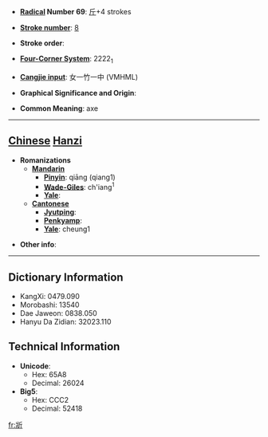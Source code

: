 * '''[[Wiktionary:Chinese radical index| Radical]] Number 69''': [[Wiktionary:Chinese radical index 斤|斤]]+4 strokes

* '''[[Wiktionary:Chinese total strokes index|Stroke number]]''': [[Wiktionary:Chinese total strokes index 8|8]]

* '''Stroke order''': 

* '''[[Wiktionary:Chinese four corner index|Four-Corner System]]''': 2222<sub>1</sub>

* '''[[Wiktionary:Chinese Cangjie index|Cangjie input]]''': 女一竹一中 (VMHML)

* '''Graphical Significance and Origin''': 

* '''Common Meaning''': axe

----

== [[Chinese]] [[Hanzi]] ==

* '''Romanizations'''
** '''[[Mandarin]]'''
*** '''[[Pinyin]]''': qiāng (qiang1)
*** '''[[Wade-Giles]]''': ch'iang<sup>1</sup>
*** '''[[Yale]]''': 
** '''[[Cantonese]]'''
*** '''[[Jyutping]]''':
*** '''[[Penkyamp]]''': 
*** '''[[Yale]]''': cheung1

* '''Other info''': 

----

== Dictionary Information ==

* KangXi: 0479.090
* Morobashi: 13540
* Dae Jaweon: 0838.050
* Hanyu Da Zidian: 32023.110

== Technical Information ==

* '''Unicode''':
** Hex: 65A8
** Decimal: 26024
* '''Big5''':
** Hex: CCC2
** Decimal: 52418

[[fr:斨]]